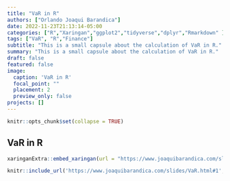 ```yaml
---
title: "VaR in R"
authors: ["Orlando Joaqui Barandica"] 
date: 2022-11-23T21:13:14-05:00
categories: ["R","Xaringan","ggplot2","tidyverse","dplyr","Rmarkdown" ]
tags: ["VaR", "R","Finance"]
subtitle: "This is a small capsule about the calculation of VaR in R."
summary: "This is a small capsule about the calculation of VaR in R."
draft: false
featured: false
image:
  caption: 'VaR in R'
  focal_point: ""
  placement: 2
  preview_only: false
projects: []
---
```


```r
knitr::opts_chunk$set(collapse = TRUE)
```

## VaR in R

```r
xaringanExtra::embed_xaringan(url = "https://www.joaquibarandica.com/slides/VaR.html#1", ratio = "16:9")
```

```r
knitr::include_url('https://www.joaquibarandica.com/slides/VaR.html#1', ratio = "16:9" )
```
